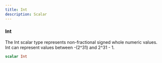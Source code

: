 ```yaml
---
title: Int
description: Scalar
---
```


### Int
The Int scalar type represents non-fractional signed whole numeric values. Int can represent values between -(2^31) and 2^31 - 1.


```graphql
scalar Int
```


